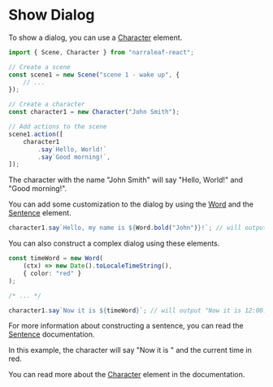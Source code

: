 # Show Dialog

To show a dialog, you can use a [Character](../core/elements/character) element. 

```typescript
import { Scene, Character } from "narraleaf-react";
```

```typescript
// Create a scene
const scene1 = new Scene("scene 1 - wake up", {
    // ...
});

// Create a character
const character1 = new Character("John Smith");

// Add actions to the scene
scene1.action([
    character1
        .say`Hello, World!`
        .say`Good morning!`,
]);
```

The character with the name "John Smith" will say "Hello, World!" and "Good morning!".

You can add some customization to the dialog by using the [Word](../core/elements/word) and the [Sentence](../core/elements/sentence) element.

```typescript
character1.say`Hello, my name is ${Word.bold("John")}!`; // will output "Hello, my name is John!" with "John" in bold
```

You can also construct a complex dialog using these elements.

```typescript
const timeWord = new Word(
    (ctx) => new Date().toLocaleTimeString(),
    { color: "red" }
);

/* ... */

character1.say`Now it is ${timeWord}`; // will output "Now it is 12:00:00 PM" with "12:00:00 PM" in red
```

For more information about constructing a sentence, you can read the [Sentence](../core/elements/sentence) documentation.

In this example, the character will say "Now it is " and the current time in red.

You can read more about the [Character](../core/elements/character) element in the documentation.
